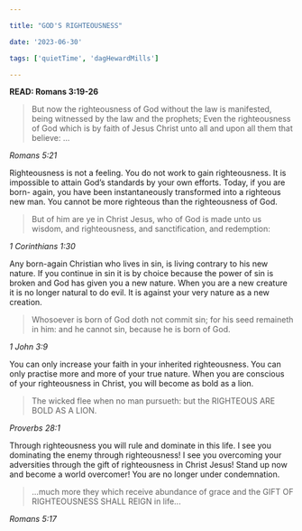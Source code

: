 ```yaml
---

title: "GOD'S RIGHTEOUSNESS"

date: '2023-06-30'

tags: ['quietTime', 'dagHewardMills']

---
```


**READ: Romans 3:19-26**

>But now the righteousness of God without the law is manifested, being witnessed by the law and the prophets; Even the righteousness of God which is by faith of Jesus Christ unto all and upon all them that believe: ... 

*Romans 5:21*

Righteousness is not a feeling. You do not work to gain righteousness. It is impossible to attain God’s standards by your own efforts. Today, if you are born- again, you have been instantaneously transformed into a righteous new man. You cannot be more righteous than the righteousness of God. 

>But of him are ye in Christ Jesus, who of God is made unto us wisdom, and righteousness, and sanctification, and redemption: 

*1 Corinthians 1:30*

Any born-again Christian who lives in sin, is living contrary to his new nature. If you continue in sin it is by choice because the power of sin is broken and God has given you a new nature. When you are a new creature it is no longer natural to do evil. It is against your very nature as a new creation. 

>Whosoever is born of God doth not commit sin; for his seed remaineth in him: and he cannot sin, because he is born of God.

*1 John 3:9*

You can only increase your faith in your inherited righteousness. You can only practise more and more of your true nature. When you are conscious of your righteousness in Christ, you will become as bold as a lion. 

>The wicked flee when no man pursueth: but the RIGHTEOUS ARE BOLD AS A LION.

*Proverbs 28:1*

Through righteousness you will rule and dominate in this life. I see you dominating the enemy through righteousness! I see you overcoming your adversities through the gift of righteousness in Christ Jesus! Stand up now and become a world overcomer! You are no longer under condemnation. 

>...much more they which receive abundance of grace and the GIFT OF RIGHTEOUSNESS SHALL REIGN in life... 

*Romans 5:17*
